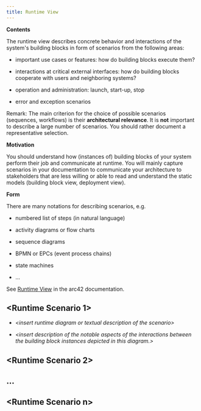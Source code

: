 ```yaml
---
title: Runtime View
---
```


**Contents**

The runtime view describes concrete behavior and interactions of the system's
building blocks in form of scenarios from the following areas:

- important use cases or features: how do building blocks execute them?

- interactions at critical external interfaces: how do building blocks cooperate
  with users and neighboring systems?

- operation and administration: launch, start-up, stop

- error and exception scenarios

Remark: The main criterion for the choice of possible scenarios (sequences,
workflows) is their **architectural relevance**. It is **not** important to
describe a large number of scenarios. You should rather document a
representative selection.

**Motivation**

You should understand how (instances of) building blocks of your system perform
their job and communicate at runtime. You will mainly capture scenarios in your
documentation to communicate your architecture to stakeholders that are less
willing or able to read and understand the static models (building block view,
deployment view).

**Form**

There are many notations for describing scenarios, e.g.

- numbered list of steps (in natural language)

- activity diagrams or flow charts

- sequence diagrams

- BPMN or EPCs (event process chains)

- state machines

- ...

See [Runtime View](https://docs.arc42.org/section-6/) in the arc42
documentation.

## \<Runtime Scenario 1>

- _\<insert runtime diagram or textual description of the scenario>_

- _\<insert description of the notable aspects of the interactions between the
  building block instances depicted in this diagram.\>_

## \<Runtime Scenario 2>

## ...

## \<Runtime Scenario n>
